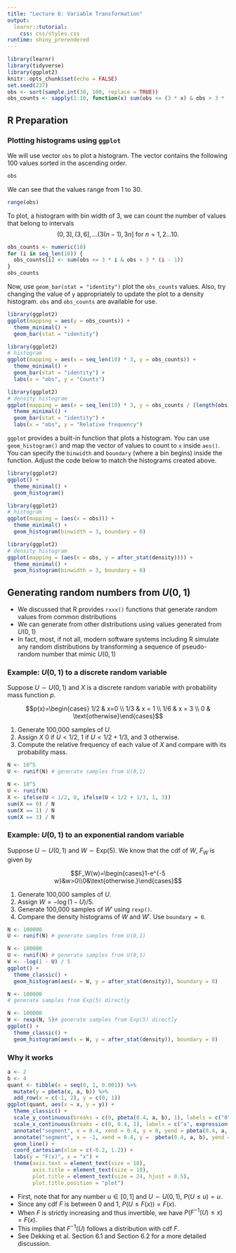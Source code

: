 ```yaml
---
title: "Lecture 6: Variable Transformation"
output: 
  learnr::tutorial:
    css: css/styles.css
runtime: shiny_prerendered
---
```


<!-- 
Before running the document, make sure `learnr` package is available. 
If missing, you can install the package with `install.packages('learnr')`.
-->

```r
library(learnr)
library(tidyverse)
library(ggplot2)
knitr::opts_chunk$set(echo = FALSE)
set.seed(237)
obs <- sort(sample.int(30, 100, replace = TRUE))
obs_counts <- sapply(1:10, function(x) sum(obs <= (3 * x) & obs > 3 * (x - 1)))
```


## R Preparation

### Plotting histograms using `ggplot`

We will use vector `obs` to plot a histogram. The vector contains the following 100 values sorted in the ascending order.

```r
obs
```

We can see that the values range from 1 to 30.

```r
range(obs)
```

To plot, a histogram with bin width of 3, we can count the number of values that belong to intervals  
$$(0, 3], (3, 6], \ldots (3(n-1), 3n]\text{ for }n=1,2\ldots10.$$

```r
obs_counts <- numeric(10)
for (i in seq_len(10)) {
  obs_counts[i] <- sum(obs <= 3 * i & obs > 3 * (i - 1))
}
obs_counts
```

Now, use `geom_bar(stat = "identity")` plot the `obs_counts` values. Also, try changing the value of `y` appropriately to update the plot to a density histogram. `obs` and `obs_counts` are available for use. 

```r
library(ggplot2)
ggplot(mapping = aes(y = obs_counts)) +
  theme_minimal() +
  geom_bar(stat = "identity")
```

```r
library(ggplot2)
# histogram
ggplot(mapping = aes(x = seq_len(10) * 3, y = obs_counts)) +
  theme_minimal() +
  geom_bar(stat = "identity") +
  labs(x = "obs", y = "Counts")
```

```r
library(ggplot2)
# density histogram
ggplot(mapping = aes(x = seq_len(10) * 3, y = obs_counts / (length(obs) * 3))) +
  theme_minimal() +
  geom_bar(stat = "identity") +
  labs(x = "obs", y = "Relative frequency")
```


`ggplot` provides a built-in function that plots a histogram. You can use `geom_histogram()`
and map the vector of values to count to `x` inside `aes()`. You can specify the `binwidth`
and `boundary` (where a bin begins) inside the function. Adjust the code below
to match the histograms created above.


```r
library(ggplot2)
ggplot() +
  theme_minimal() +
  geom_histogram()
```

```r
library(ggplot2)
# histogram
ggplot(mapping = (aes(x = obs))) +
  theme_minimal() +
  geom_histogram(binwidth = 3, boundary = 0)
```

```r
library(ggplot2)
# density histogram
ggplot(mapping = (aes(x = obs, y = after_stat(density)))) +
  theme_minimal() +
  geom_histogram(binwidth = 3, boundary = 0)
```


## Generating random numbers from $U(0,1)$

+  We discussed that R provides `rxxx()` functions that generate random values from common distributions
+  We can generate from other distributions using values generated from $U(0,1)$
+  In fact, most, if not all, modern software systems including R simulate any random distributions by transforming a sequence of pseudo-random number that mimic $U(0,1)$

### Example: $U(0,1)$ to a discrete random variable

Suppose $U\sim U(0,1)$ and $X$ is a discrete random variable with probability mass function $p$.

$$p(x)=\begin{cases} 1/2 & x=0 \\ 1/3 & x = 1 \\ 1/6 & x = 3 \\ 0 & \text{otherwise}\end{cases}$$

1. Generate 100,000 samples of $U$.
2. Assign $X$ 0 if $U<1/2$, 1 if $U < 1/2 + 1/3$, and 3 otherwise.
3. Compute the relative frequency of each value of $X$ and compare with its probability mass.

```r
N <- 10^5
U <- runif(N) # generate samples from U(0,1)

```

```r
N <- 10^5
U <- runif(N)
X <- ifelse(U < 1/2, 0, ifelse(U < 1/2 + 1/3, 1, 3))
sum(X == 0) / N
sum(X == 1) / N
sum(X == 3) / N
```


### Example: $U(0,1)$ to an exponential random variable

Suppose $U\sim U(0,1)$ and $W\sim\text{Exp}(5)$. We know that the cdf of $W$, $F_W$ is given by

$$F_W(w)=\begin{cases}1-e^{-5 w}&w>0\\0&\text{otherwise.}\end{cases}$$

1. Generate 100,000 samples of $U$.
2. Assign $W = -\log\left(1-U\right)/5$.
3. Generate 100,000 samples of $W'$ using `rexp()`.
4. Compare the density histograms of $W$ and $W'$. Use `boundary = 0`.

```r
N <- 100000
U <- runif(N) # generate samples from U(0,1)

```

```r
N <- 100000
U <- runif(N) # generate samples from U(0,1)
W <- -log(1 - U) / 5
ggplot() +
  theme_classic() +
  geom_histogram(aes(x = W, y = after_stat(density)), boundary = 0)
```

```r
N <- 100000
# generate samples from Exp(5) directly

```

```r
N <- 100000
W <- rexp(N, 5)# generate samples from Exp(5) directly
ggplot() +
  theme_classic() +
  geom_histogram(aes(x = W, y = after_stat(density)), boundary = 0)
```

### Why it works


```r
a <- 2
b <- 4
quant <- tibble(x = seq(0, 1, 0.001)) %>%
  mutate(y = pbeta(x, a, b)) %>%
  add_row(x = c(-1, 2), y = c(0, 1))
ggplot(quant, aes(x = x, y = y)) +
  theme_classic() +
  scale_y_continuous(breaks = c(0, pbeta(0.4, a, b), 1), labels = c("0", "u", "1")) +
  scale_x_continuous(breaks = c(0, 0.4, 1), labels = c("a", expression(F^{-1}*(u)), "b")) +
  annotate("segment", x = 0.4, xend = 0.4, y = 0, yend = pbeta(0.4, a, b), linetype = "dotted", linewidth = 1) +
  annotate("segment", x = -1, xend = 0.4, y =  pbeta(0.4, a, b), yend = pbeta(0.4, a, b), linetype = "dotted", linewidth = 1) +
  geom_line() +
  coord_cartesian(xlim = c(-0.2, 1.2)) +
  labs(y = "F(x)", x = "x") +
  theme(axis.text = element_text(size = 18),
        axis.title = element_text(size = 18),
        plot.title = element_text(size = 24, hjust = 0.5),
        plot.title.position = "plot")
```

+  First, note that for any number $u\in[0,1]$ and $U\sim U(0,1)$, $P(U\le u)=u$.
+  Since any cdf $F$ is between 0 and 1, $P(U\le F(x)) = F(x)$.
+  When $F$ is strictly increasing and thus invertible, we have $P(F^{-1}(U)\le x)=F(x)$.
+  This implies that $F^{-1}(U)$ follows a distribution with cdf $F$.
+  See Dekking et al. Section 6.1 and Section 6.2 for a more detailed discussion.




